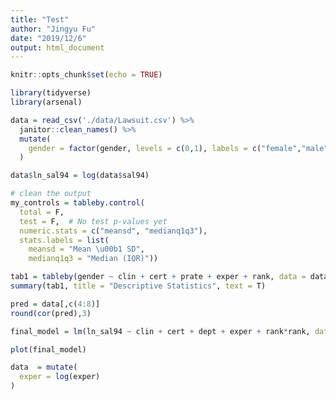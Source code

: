 ```yaml
---
title: "Test"
author: "Jingyu Fu"
date: "2019/12/6"
output: html_document
---
```


```r
knitr::opts_chunk$set(echo = TRUE)
```

```r
library(tidyverse)
library(arsenal)
```

```r
data = read_csv('./data/Lawsuit.csv') %>%
  janitor::clean_names() %>%
  mutate(
    gender = factor(gender, levels = c(0,1), labels = c("female","male"))
  )

data$ln_sal94 = log(data$sal94)

# clean the output
my_controls = tableby.control(
  total = F,
  test = F,  # No test p-values yet
  numeric.stats = c("meansd", "medianq1q3"),
  stats.labels = list(
    meansd = "Mean \u00b1 SD",
    medianq1q3 = "Median (IQR)"))

tab1 = tableby(gender ~ clin + cert + prate + exper + rank, data = data, control = my_controls)
summary(tab1, title = "Descriptive Statistics", text = T)

pred = data[,c(4:8)]
round(cor(pred),3)
```

```r
final_model = lm(ln_sal94 ~ clin + cert + dept + exper + rank*rank, data = data)

plot(final_model)
```
```r
data  = mutate(
  exper = log(exper)
)
```


